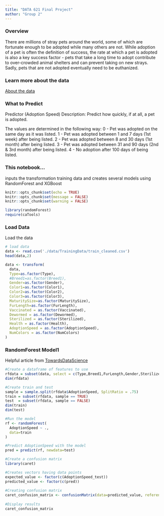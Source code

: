 ```yaml
---
title: "DATA 621 Final Project"
author: "Group 2"
---
```


### Overview
There are millions of stray pets around the world, some of which are fortunate enough to be adopted while many others are not.  While adoption of a pet is often the definition of success, the rate at which a pet is adopted is also a key success factor - pets that take a long time to adopt contribute to over-crowded animal shelters and can prevent taking on new strays.  Sadly, pets that are not adopted eventually need to be euthanized.

### Learn more about the data
[About the data](https://www.kaggle.com/c/petfinder-adoption-prediction/data)

### What to Predict
Predictor (Adoption Speed) Description: Predict how quickly, if at all, a pet is adopted.

The values are determined in the following way:
0 - Pet was adopted on the same day as it was listed.
1 - Pet was adopted between 1 and 7 days (1st week) after being listed.
2 - Pet was adopted between 8 and 30 days (1st month) after being listed.
3 - Pet was adopted between 31 and 90 days (2nd & 3rd month) after being listed.
4 - No adoption after 100 days of being listed.

### This notebook...
inputs the transformation training data and creates several models using RandomForest and XGBoost 

```r
knitr::opts_chunk$set(echo = TRUE)
knitr::opts_chunk$set(message = FALSE)
knitr::opts_chunk$set(warning = FALSE)
```

```r
library(randomForest)
require(caTools)
```

### Load Data
Load the data
```r
# load data
data <- read.csv('./data/TrainingData/train_cleaned.csv')
head(data,2)
```

```r
data <- transform(
  data,
  Type=as.factor(Type),
  #Breed1=as.factor(Breed1),
  Gender=as.factor(Gender),
  Color1=as.factor(Color1),
  Color2=as.factor(Color2),
  Color3=as.factor(Color3),
  MaturitySize=as.factor(MaturitySize),
  FurLength=as.factor(FurLength),
  Vaccinated = as.factor(Vaccinated),
  Dewormed = as.factor(Dewormed),
  Sterilized = as.factor(Sterilized),
  Health = as.factor(Health),
  AdoptionSpeed = as.factor(AdoptionSpeed),
  NumColors = as.factor(NumColors)
)
```


### RandomForest Model1
Helpful article from [TowardsDataScience](https://towardsdatascience.com/random-forest-in-r-f66adf80ec9)
```r
#Create a dataframe of features to use
rfdata = subset(data, select = c(Type,Breed1,FurLength,Gender,Sterilized,Quantity,AgeYears,Vaccinated,AdoptionSpeed))
dim(rfdata)

```
```r
#Create train and test
sample = sample.split(rfdata$AdoptionSpeed, SplitRatio = .75)
train = subset(rfdata, sample == TRUE)
test  = subset(rfdata, sample == FALSE)
dim(train)
dim(test)
```

```r
#Run the model
rf <- randomForest(
  AdoptionSpeed ~ .,
  data=train
)
```

```r
#Predict AdoptionSpeed with the model
pred = predict(rf, newdata=test)
```


```r
#Create a confusion matrix
library(caret)

#Creates vectors having data points
expected_value <- factor(c(AdoptionSpeed_test))
predicted_value <- factor(c(pred))
 
#Creating confusion matrix
caret_confusion_matrix <- confusionMatrix(data=predicted_value, reference = expected_value, positive='1')
 
#Display results 
caret_confusion_matrix
```

